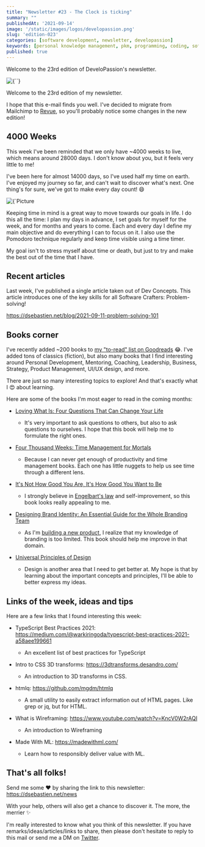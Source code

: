 ```yaml
---
title: "Newsletter #23 - The Clock is ticking"
summary: ""
publishedAt: '2021-09-14'
image: '/static/images/logos/developassion.png'
slug: 'edition-023'
categories: [software development, newsletter, developassion]
keywords: [personal knowledge management, pkm, programming, coding, software development]
published: true
---
```


Welcome to the 23rd edition of DeveloPassion's newsletter.

<BlogPostCenteredContent>
  <Image
    alt={``}
    src={`/static/images/logos/developassion.png`}
    width={480}
    height={270}
    priority
  />
</BlogPostCenteredContent>

Welcome to the 23rd edition of my newsletter.

I hope that this e-mail finds you well. I've decided to migrate from Mailchimp to <a href="https://www.getrevue.co/" rel="noopener">Revue</a>, so you'll probably notice some changes in the new edition!

## 4000 Weeks

This week I've been reminded that we only have ~4000 weeks to live, which means around 28000 days. I don't know about you, but it feels very little to me!

I've been here for almost 14000 days, so I've used half my time on earth. I've enjoyed my journey so far, and can't wait to discover what's next. One thing's for sure, we've got to make every day count! 😄

<BlogPostCenteredContent>
  <Image
    alt={`Picture courtesy of Aron Visuals: https://unsplash.com/@aronvisuals`}
    src={`/static/images/news/2021/sandsoftime.jpg`}
    width={1950}
    height={1300}
    priority
  />
</BlogPostCenteredContent>

Keeping time in mind is a great way to move towards our goals in life. I do this all the time: I plan my days in advance, I set goals for myself for the week, and for months and years to come. Each and every day I define my main objective and do everything I can to focus on it. I also use the Pomodoro technique regularly and keep time visible using a time timer.

My goal isn't to stress myself about time or death, but just to try and make the best out of the time that I have.

## Recent articles

Last week, I've published a single article taken out of Dev Concepts. This article introduces one of the key skills for all Software Crafters: Problem-solving!

https://dsebastien.net/blog/2021-09-11-problem-solving-101

## Books corner

I've recently added ~200 books to <a href="https://www.goodreads.com/review/list/1464327?order=d&shelf=to-read&sort=date_added" rel="noopener">my "to-read" list on Goodreads</a> 😂. I've added tons of classics (fiction), but also many books that I find interesting around Personal Development, Mentoring, Coaching, Leadership, Business, Strategy, Product Management, UI/UX design, and more.

There are just so many interesting topics to explore! And that's exactly what I 😍 about learning.

Here are some of the books I'm most eager to read in the coming months:

* <a href="https://www.amazon.com/Loving-What-Four-Questions-Change/dp/1400045371?tag=dsebastien00-20" rel="noopener">Loving What Is: Four Questions That Can Change Your Life</a>

  * It's very important to ask questions to others, but also to ask questions to ourselves. I hope that this book will help me to formulate the right ones.
* <a href="https://www.amazon.com/Four-Thousand-Weeks-Management-Mortals/dp/0374159122?tag=dsebastien00-20" rel="noopener">Four Thousand Weeks: Time Management for Mortals</a>

  * Because I can never get enough of productivity and time management books. Each one has little nuggets to help us see time through a different lens.
* <a href="https://www.amazon.com/Its-Not-How-Good-Want/dp/0714843377?tag=dsebastien00-20" rel="noopener">It's Not How Good You Are, It's How Good You Want to Be</a>

  * I strongly believe in <a href="https://en.wikipedia.org/wiki/Engelbart" rel="noopener">Engelbart's law</a> and self-improvement, so this book looks really appealing to me.
* <a href="https://www.amazon.com/Designing-Brand-Identity-Essential-Branding/dp/1118980824?tag=dsebastien00-20" rel="noopener">Designing Brand Identity: An Essential Guide for the Whole Branding Team</a>

  * As I'm <a href="https://dsebastien.net/news/2021-07-23-edition-017" rel="noopener">building a new product</a>, I realize that my knowledge of branding is too limited. This book should help me improve in that domain.
* <a href="https://www.amazon.com/Universal-Principles-Design-Usability-Perception/dp/B00LLOMHZ0?tag=dsebastien00-20" rel="noopener">Universal Principles of Design</a>

  * Design is another area that I need to get better at. My hope is that by learning about the important concepts and principles, I'll be able to better express my ideas.

## Links of the week, ideas and tips

Here are a few links that I found interesting this week:

* TypeScript Best Practices 2021: https://medium.com/@warkiringoda/typescript-best-practices-2021-a58aee199661

  * An excellent list of best practices for TypeScript

* Intro to CSS 3D transforms: https://3dtransforms.desandro.com/

  * An introduction to 3D transforms in CSS.
* htmlq: https://github.com/mgdm/htmlq

  * A small utility to easily extract information out of HTML pages. Like grep or jq, but for HTML.
* What is Wireframing: https://www.youtube.com/watch?v=KncV0W2rAQI

  * An introduction to Wireframing
* Made With ML: https://madewithml.com/

  * Learn how to responsibly deliver value with ML.

## That's all folks!

Send me some ❤️ by sharing the link to this newsletter: https://dsebastien.net/news

With your help, others will also get a chance to discover it. The more, the merrier ✨

I'm really interested to know what you think of this newsletter. If you have remarks/ideas/articles/links to share, then please don't hesitate to reply to this mail or send me a DM on <a href="https://twitter.com/dSebastien" rel="noopener">Twitter</a>.

<BlogPostSignature />
